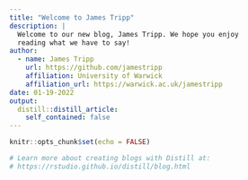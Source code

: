 ```yaml
---
title: "Welcome to James Tripp"
description: |
  Welcome to our new blog, James Tripp. We hope you enjoy 
  reading what we have to say!
author:
  - name: James Tripp 
    url: https://github.com/jamestripp
    affiliation: University of Warwick
    affiliation_url: https://warwick.ac.uk/jamestripp
date: 01-19-2022
output:
  distill::distill_article:
    self_contained: false
---
```


```r
knitr::opts_chunk$set(echo = FALSE)

# Learn more about creating blogs with Distill at:
# https://rstudio.github.io/distill/blog.html

```



